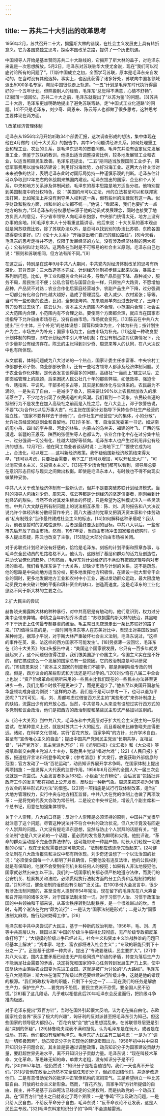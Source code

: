 ```yaml
---
---
---
```

title: 一 苏共二十大引出的改革思考
---




1956年2月，苏共召开二十大，揭露斯大林的错误，在社会主义发展史上具有转折意义。它为各国党独立思考，探索本国改革之路，提供了一个历史机遇。

中国领导人开始是基本赞同苏共二十大路线的，它揭开了斯大林的盖子，对毛泽东来说是一次思想解放。5月2日，毛泽东对苏联驻华大使尤金说，现在“我们可以彻底讨论所有的问题了”。[1]新中国成立之初，全面学习苏联，原本是毛泽东亲自发动的，在当时没有其他选择，事实上，也因此获得了诸多好处，苏联向中国各领域派出5000多名专家，帮助中国很快走上轨道。“一五”计划是毛泽东时代执行得最好的一个五年计划。但照搬别人的经验，毛泽东“总觉得不满意，心情不舒畅”。[2]据薄一波回忆，苏共二十大之前，毛泽东就提出了“以苏为鉴”的问题。[3]苏共二十大后，毛泽东更加明确地提出了避免苏联弯路，走“中国式工业化道路”的问题。[4]不只是毛泽东，刘少奇、周恩来、陈云等人也都做了很多思考。这种思考主要体现在两方面。

1.改革经济管理体制

毛泽东从1956年2月开始听取34个部委汇报，这次调查形成的想法，集中体现在他在4月做的《论十大关系》的报告中，其中5个问题讲经济关系。如何处理重工业和轻工业、农业的关系，是毛泽东思考的首要问题。毛泽东并没有否定优先发展重工业，但鉴于苏联的教训，他提出适当调整投资比例，较多地发展轻工业和农业，以适当照顾民生改善。毛泽东还提出，“二五”期间适当放慢国防工业步子，降低军事费用以加快经济建设；利用好沿海优势，办好沿海工业。这两大方针关涉对未来战争的估计，表明毛泽东此时对国际局势持一种谨慎乐观的判断。毛泽东估计可以争取到12年左右的休战期来搞国内建设。毛泽东提出的国家、企业和个人关系，中央和地方关系涉及体制问题。毛泽东的基本思路是地方适当分权。他特别提到美国制度中的分权特色，说：“美国的州可以立法，州的立法甚至可以和联邦宪法打架，比如宪法上并没有剥夺黑人权利这一条，但有些州的法律就有这一条。似乎财政和税收方面，州和州的立法都不统一。”他说：“看起来，我们也要扩大一点地方的权力。”[5]毛泽东的分权思想来源于他的动员式发展理念，同时也接受了地方负责人的意见，不少省市领导人向毛泽东抱怨，中央部门统得太死，地方上没有办事的余地。[6]毛泽东本人十分看重这篇讲话。他后来说：十大关系的基本观点就是同苏联做比较，除了苏联办法以外，是否可以找到别的办法比苏联、东欧各国搞得更快更好。[7]《论十大关系》“开始提出我们自己的建设路线”。[8]今天看，毛泽东的思考走得并不远，仅限于发展经济的方法，没有涉及经济体制的两大核心：公有制和计划经济。这两条在当时是不可移易的社会主义原则。毛泽东自己也说：“原则和苏联相同，但方法有所不同。”[9]

在这之后，特别是在这年9月中共八大期间，中共党内对经济体制改革的思考有所深化。其背景是：三大改造基本完成，计划经济体制初步建立起来以后，暴露出一系列新问题。比如，手工业和服务业合并过多，导致产品质量下降、品种减少，服务不周，居民生活不便；公私合营后与国营企业一样，只顾生产大路货，不愿增加品种，产品货不对路；农业合作化后家庭经营减少，农副产品生产下降，过分强调一切都公有化和合作社越大越好，造成了管理混乱、收入减少、农村紧张；等等。当时有一些形象的说法，比如，全聚德烤鸭、东来顺涮羊肉没过去好吃了，王麻子剪刀没有过去快了。陈云认为，资本主义大范围内不合理，小范围内合理；社会主义大范围内合理，小范围内有不合理之处。要使两个方面都合理，就应当在国家市场指导下允许自由市场存在，没有自由市场，市场就会变死。[10]陈云在中共八大提出“三个主体，三个补充”的总体设想：国营和集体为主，个体为补充；按计划生产为主，市场生产为补充；国家市场为主，自由市场为补充。[11]这是一种改良型计划体制的构想，即在计划经济中引入市场机制；在公有制占绝对优势情况下，允许少量非公有经济存在。陈云的主张得到刘少奇、周恩来等人的认同，在八大决议中也有所体现。

从文献看，体制问题成为八大讨论的一个热点，国家计委主任李富春、中央农村工作部部长邓子恢、商业部部长曾山，还有一些地方领导人都涉及经济体制问题。关于农业合作化体制，是代表发言谈得最多的问题。高级社“一轰而上”建立以后，立即面临管理上的瓶颈，后来困扰人民公社几十年的那些弊端，如低效率、强迫命令、瞎指挥、平调风、干部多吃多占等，其实是和集体化与生俱来的。农民最为不满的，一是失去了自由，一是减少了收入，原来要让90%以上农民增加收入的承诺落空了，不少地方出现了农民闹退社的风潮。我们看到一个现象，农民较普遍的抵制行为不是发生在加入高级社之前而是入社之后。在八大会上，邓子恢警告说，不要“以为合作化以后万事大吉”。他主张在国家计划指导下保持合作社生产经营的独立性，“国家不要样样去干涉他们”。合作社生产经营应“大的集体，小的分散”，允许社员经营家庭副业和自留地。[12]许多省、市、自治区党委第一书记，如湖南的周小舟、四川的李井泉、河北的林铁、内蒙古的乌兰夫、福建的叶飞、广西的陈漫远、新疆的王恩茂、陕西的张德生等人也都认为，农业合作化中存在过分集中统一、过分强调一切公有化、社越大越好等倾向。毛泽东本人也产生过利用非公有经济的想法。12月7日，他在同工商业者谈话时说：上海地下工厂“要使它成为地上，合法化，可以雇工……这叫新经济政策。我怀疑俄国新经济政策结束得太早，“还可以考虑，只要社会需要，地下工厂还可以增加，可以开私营大厂”，“可以消灭资本主义，又搞资本主义”。[13]在不少场合我们都可以看到，领导层总要在意识形态目标与现实之间做出权衡。即使是毛泽东本人，有时候也不得不向现实做某种妥协。

中共八大关于改革经济体制有一些新认识，但并不是要突破苏联计划经济模式。当时的领导人包括刘少奇、周恩来、陈云等都是计划经济的坚定信奉者，刚刚尝到计划经济的甜头，当然不会对其发生根本的怀疑，只是希望为这种模式注入一些灵活性。中共八大文献在所有制问题上的说法相互矛盾：陈、刘、周的报告和八大决议说允许个体经济和分散经营作补充；而八大通过的党章又把消灭资本家和个体劳动者“私有制残余”当作最终建成社会主义的标志。[14]如何解释这种矛盾呢？我认为，前者是暂时的策略性退却，后者是最终要达到的目标。中共八大以后，一些省市先后开放了自由市场。然而，1957年夏，当自由市场冲击国家粮食统购时，许多人提出质疑，陈云也改变了主张，[15]随之大部分自由市场被关闭。

对于苏联式计划经济没有好感的，恰恰是毛泽东。刻板的计划平衡和照章办事，与毛泽东全民动员的思路格格不入。他认为，这限制了基层和群众的活力及创造性，并助长官僚化的趋势。[16]然而，毛泽东对计划经济的不满没有按照逻辑导向对市场的重视。我们看毛泽东讲了十大关系，却缺少市场与计划的关系，这不是疏忽。他的思路是中央向地方适当分权，更多地发挥地方积极性，在建设一批大型骨干企业的同时，更多地发展地方工业和农村中小工业，通过发动群众运动，最大限度地动员民力来突破计划的平衡和填补资金的缺口，创造高速度。这是毛泽东的工业化思路不同于斯大林的主要之点。

2.扩大民主的尝试

赫鲁晓夫揭露斯大林的种种暴行，对中共高层是有触动的。他们意识到，权力过分集中会带来弊端。李慎之当年听胡乔木讲述：“苏联揭露的斯大林的统治，其黑暗不下于历史上任何最专制暴虐的统治。毛主席日思夜想走出一条比苏联好的路子来。”[17]值得注意的是，一段时间毛泽东等人在苏美对比中，表现出对美国政治的某种肯定。据邓小平说，对于斯大林严重破坏社会主义法制，毛泽东说过，“这样的事件在英、美、法这样的西方国家不可能发生”。[18]另据薄一波回忆，毛泽东在《论十大关系》的口头报告中说：“美国这个国家很发展，它只有一百多年就发展起来了，这个问题很值得注意，我们恨美国那个帝国主义，帝国主义实在是不好的，但它搞成这么一个发展的国家总有一些原因。它的政治制度是可以研究的。”[19]周恩来说：“资本主义国家的制度我们不能学，那是剥削阶级专政的制度。但是，西方议会的某些形式和方法还是可以学的。”[20]刘少奇在八届二中全会上也说：“资产阶级革命初期所采用的一些民主比我们现在的一些民主办法甚至更进步一些，我们比那个时候不是更进步了，而是更退步了。”他甚至以美国开国总统华盛顿功成身退为例说：“这样的办法，我们是不是可以参考一下，也可以退为平民呢？”[21]可见，毛、刘、周都考虑过借鉴西方民主的“某些形式”来弥补制度上的缺陷，流露出少有的开放心态。当然，中共领导人从来没有设想过实行西方式的多党制和议会政治，他们是把西方的政治制度和某些民主形式严格加以区别的。

从《论十大关系》到中共八大，毛泽东和中共高层对于扩大社会主义民主的一系列尝试，在某种意义上说，就是对苏共二十大的回应，而且看起来比赫鲁晓夫走得更远。诸如，在科学文化领域，实行“百花齐放，百家争鸣”的方针，允许学术自由，甚至有“宣传唯心主义的自由”；提出中国共产党同民主党派“长期共存，互相监督”，“共产党万岁，民主党派也万岁”；将《光明日报》《文汇报》和《大公报》等报纸重新交由民主党派人士主办，鼓励民主党派“唱对台戏”；[22]《人民日报》扩版，报道批评言论和刊登争鸣文章；《参考消息》扩大发行，放宽获取外部信息的范围；官方发动了一场“百花运动”，动员知识界展开学术争鸣。在国家体制上提出两项措施：一是发挥人大代表的监督作用。1956年6月召开的全国人大一届三次会议就是一次尝试。大会发言者多达163位，小组会“允许辩论”，会后发言“包括批评政府工作的发言”都在报纸上公开发表，反映出一种新气象。周恩来把这视为对“西方议会的某些形式和方法”的借鉴。[23]另一项措施是试行行政体制改革，适当扩大地方管理权力，实行中央与地方相互监督。中共八大在党的体制上也做了两项改革：一是将党的代表大会改为常任制，二是设立中央书记处，增设几个副主席和一个总书记，用意在加强集体领导。

关于个人崇拜，八大的口径是：反对个人崇拜是必须坚持的原则，中国共产党很早就注意了这个问题。尽管这种说法并不符合中共的政治状况，但八大毕竟没有回避个人崇拜的问题。八大没有提毛泽东思想，显然与防止个人崇拜的话题有关。“健全法制”也是八大议论的一个话题，董必武的发言最为鲜明和尖锐。他批评说，“革命的群众运动是不完全依靠法律的，这可能带来一种副产物，助长人们轻视一切法制的心理”，现在无论就需要还是可能来说，“法制都应该逐渐完备起来”。[24]健全法制在八大政治报告和决议中都有所体现。刘少奇还设想了一个以法治国的状况：“必须使全国每一个人都明了并且确信，只要他没有违反法律，他的公民权利就是有保障的，他就不会受到任何机关和任何人的侵犯；如果有人非法地侵犯他，国家就必然出来加以干涉。我们的一切国家机关都必须严格地遵守法律，而我们的公安机关、检察机关和法院，必须贯彻执行法制方面的分工负责和互相制约的制度。”[25]不过，健全法制的话题没有引起广泛关注。在100多份大会发言中，很少有涉及法制问题的，甚至没有人提到1954年宪法。现在留下的毛泽东在八大筹备和召开期间的诸多文字，对于国家法制未赞一词。对于习惯于人治、习惯于政策治国的中共领袖和干部来说，从革命秩序转到法制秩序，是一个很难越过的坎。当时，有两个说法在党内“颇为流行”：一是认为“国家法制是形式”；二是认为“国家法制太麻烦，施行起来妨碍工作”。[26]

毛泽东和中共中央尝试扩大民主，基于一种新的政治判断。1956年，毛、刘、周等中共高层认为，建国以来“中国的阶级斗争搞得比较彻底，无产阶级专政把反革命打垮了”；“大规模的阶级斗争已经过去，社会主义和资本主义谁战胜谁的问题已经基本上解决”；“资本家、地主、富农都将进入社会主义”；“专政的职能只剩下十分之一了”。正是基于这样一种共识，提出了“专政要继续，民主要扩大”。[27]中共八大认定，国内主要矛盾已经由无产阶级同资产阶级的矛盾，转变为落后生产力不能满足社会需要的矛盾，决定将党和国家的中心任务转到发展生产力上来，使中国尽快地由落后农业国变为先进工业国。这就是被广为讨论的“八大路线”。毛泽东在八大期间讲：斯大林在消灭了阶级以后还要继续进行阶级斗争，这就是他的错误的根源。“我们的政权专政的职能，只剩下十分之一了……现在我们的任务是解放生产力，保护生产力……要党内不恐慌，要民主党派不恐慌，要全国人民不恐慌。”[28]看了这几段话，几乎难以相信此后20年毛泽东会反道而行，把阶级斗争推向极致。

对于毛泽东提出“双百方针”，当时在国外引起很大反响，认为毛在搞自由化。东欧国家社会各界“表示了极大的兴趣”，匈牙利的反对派甚至把毛泽东引为知己。但这些国家的领导层大都担心，“百花齐放”会“放”出思想混乱来。在苏联领导层更是引起“深刻的怀疑”，[29]赫鲁晓夫深表不满和担忧，认为毛泽东是在玩火，或者是在设局。其实，他们都没有理解毛泽东。毛泽东扩大民主有三层考虑：一是为了“调动一切积极因素”，动员知识分子为实现他的建设宏图出力。1956年初中共中央召开知识分子问题会议，其主旨是要通过调整政策，动员知识分子为国家建设贡献力量，要赶超世界先进水平，离不开知识分子贡献力量。毛泽东说：“现在叫技术革命、文化革命，革愚昧无知的命，单靠大老粗，没有知识分子是不行的。”[30]1957年初，他仍然说：“知识分子是相当值钱的，我们一天也离不开他们。”[31]尽管他在政治上仍然不完全信任知识分子，但必须团结他们，并逐步改造他们。二是有意借助党外的批评冲击官僚机构的沉闷空气。三是希望树立一种比苏联自由、开放的社会主义新形象。然而，“百花齐放，百家争鸣”方针所提倡的自由、民主，并不是基于五四宪法已经规定的公民权利，而是执政党的一个动员工具。在“双百方针”提出之日就设定了两个界限：一是“争鸣”不涉及政治问题，一是只给人民自由，不给反革命分子自由，毛泽东说：“反革命议论不让发表，这是人民民主专政。”[32]毛泽东料定知识分子的“争鸣”不会逾越雷池。